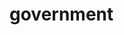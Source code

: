 # government


<ul className="grid grid-cols-1 md:grid-cols-2 lg:grid-cols-3 xl:grid-cols-4 gap-4 -ml-6"> 
<ReferenceCard title="contracts " description=" Displays Top 15 Government contracts by amount for all tickers or for a specific ticker.
" url="/bot/reference/telegram/government/contracts " />
<ReferenceCard title="house " description=" Displays recent house trades for all tickers or a specific ticker.
" url="/bot/reference/telegram/government/house " />
<ReferenceCard title="senate " description=" Displays recent senate trades for all tickers or for a specific ticker
" url="/bot/reference/telegram/government/senate " />
</ul>